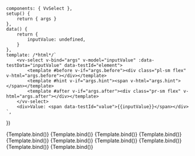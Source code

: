 
<Meta
	title="Components/Select"
	component={VvSelect}
	args={defaultArgs}
	argTypes={argTypes}
/>

	components: { VvSelect },
	setup() {
		return { args }
	},
	data() {
		return {
			inputValue: undefined,
		}
	},
	template: /*html*/`
		<vv-select v-bind="args" v-model="inputValue" :data-testData="inputValue" data-testId="element">
			<template #before v-if="args.before"><div class="pl-sm flex" v-html="args.before"></div></template>
			<template #hint v-if="args.hint"><span v-html="args.hint"></span></template>
			<template #after v-if="args.after"><div class="pr-sm flex" v-html="args.after"></div></template>
		</vv-select>
		<div>Value: <span data-testId="value">{{inputValue}}</span></div> 
	`,
})

<Canvas>
	<Story name="Default" play={defaultTest}>
		{Template.bind()}
	</Story>
</Canvas>

<Canvas>
	<Story
		name="Disabled"
		play={defaultTest}
		args={{ disabled: true }}
		argTypes={{
			disabled: {
				control: {
					disable: true,
				},
			},
		}}
	>
		{Template.bind()}
	</Story>
</Canvas>

<Canvas>
	<Story
		name="Readonly"
		play={defaultTest}
		args={{ readonly: true }}
		argTypes={{
			readonly: {
				control: {
					disable: true,
				},
			},
		}}
	>
		{Template.bind()}
	</Story>
</Canvas>

<Canvas>
	<Story
		name="Multiple"
		play={defaultTest}
		args={{ multiple: true }}
		argTypes={{
			multiple: {
				control: {
					disable: true,
				},
			},
		}}
	>
		{Template.bind()}
	</Story>
</Canvas>

<Canvas>
	<Story
		name="Unselectable"
		play={defaultTest}
		args={{ unselectable: false }}
		argTypes={{
			unselectable: {
				control: {
					disable: true,
				},
			},
		}}
	>
		{Template.bind()}
	</Story>
</Canvas>

<Canvas>
	<Story
		name="Valid"
		play={defaultTest}
		args={{ valid: true, validLabel: 'Selected response is valid.' }}
		argTypes={{
			valid: {
				control: {
					disable: true,
				},
			},
		}}
	>
		{Template.bind()}
	</Story>
</Canvas>

<Canvas>
	<Story
		name="Invalid"
		play={defaultTest}
		args={{ invalid: true, invalidLabel: 'This field is required.' }}
		argTypes={{
			invalid: {
				control: {
					disable: true,
				},
			},
		}}
	>
		{Template.bind()}
	</Story>
</Canvas>

<Canvas>
	<Story
		name="Hint"
		play={defaultTest}
		args={{ hintLabel: 'Please fill the input above.' }}
		argTypes={{
			hint: {
				control: {
					disable: true,
				},
			},
		}}
	>
		{Template.bind()}
	</Story>
</Canvas>

<Canvas>
	<Story
		name="Loading"
		args={{
			loading: true,
			loadingLabel: 'Loading...',
		}}
		argTypes={{
			loading: {
				control: {
					disable: true,
				},
			},
		}}
		play={defaultTest}
	>
		{Template.bind()}
	</Story>
</Canvas>

<Canvas>
	<Story
		name="Floating"
		args={{
			floating: true,
		}}
		argTypes={{
			floating: {
				control: {
					disable: true,
				},
			},
		}}
		play={defaultTest}
	>
		{Template.bind()}
	</Story>
</Canvas>
